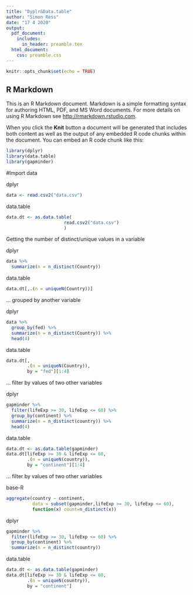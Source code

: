 ```yaml
---
title: "Dyplr&Data.table"
author: "Simon Ress"
date: "17 4 2020"
output:
  pdf_document:
    includes:
      in_header: preamble.tex
  html_document:
    css: preamble.css
---
```


```r
knitr::opts_chunk$set(echo = TRUE)
```

## R Markdown

This is an R Markdown document. Markdown is a simple formatting syntax for authoring HTML, PDF, and MS Word documents. For more details on using R Markdown see <http://rmarkdown.rstudio.com>.

When you click the **Knit** button a document will be generated that includes both content as well as the output of any embedded R code chunks within the document. You can embed an R code chunk like this:

```r
library(dplyr)
library(data.table)
library(gapminder)
```


#Import data

<div class="column-left">
\btwocol
dplyr
```r
data <- read.csv2("data.csv")
```  
</div>

\columnbreak    
    
<div class="column-right">
data.table
```r
data.dt <- as.data.table(
                      read.csv2("data.csv")
                      )
```  
\etwocol
</div>



Getting the number of distinct/unique values in a variable    
 
<div class="column-left">
\btwocol
dplyr
```r
data %>%
  summarize(n = n_distinct(Country))
```  
</div>

\columnbreak    
    
<div class="column-right">
data.table
```r
data.dt[,.(n = uniqueN(Country))]
```  
\etwocol
</div>
    
\newpage

... grouped by another variable 

<div class="column-left">
\btwocol
dplyr
```r
data %>%
  group_by(fed) %>%
  summarize(n = n_distinct(Country)) %>%
  head(4)
```  
</div>

\columnbreak    
    
<div class="column-right">
data.table
```r
data.dt[,
        .(n = uniqueN(Country)),
        by = "fed"][1:4]
```  
\etwocol
</div>


... filter by values of two other variables 

<div class="column-left">
\btwocol
dplyr
```r
gapminder %>%
  filter(lifeExp >= 30, lifeExp <= 60) %>%
  group_by(continent) %>%
  summarize(n = n_distinct(country)) %>%
  head(4)
```  
</div>

\columnbreak    
    
<div class="column-right">
data.table
```r
data.dt <- as.data.table(gapminder)
data.dt[lifeExp >= 30 & lifeExp <= 60,
        .(n = uniqueN(country)),
        by = "continent"][1:4]
```  
\etwocol
</div>



... filter by values of two other variables 

<div class="column-left3">
\bthreecol
base-R
```r
aggregate(country ~ continent,
          data = subset(gapminder,lifeExp >= 30, lifeExp <= 60), 
          function(x) count=n_distinct(x))
```  
</div>

\columnbreak 

<div class="column-mid3">
dplyr
```r
gapminder %>%
  filter(lifeExp >= 30, lifeExp <= 60) %>%
  group_by(continent) %>%
  summarize(n = n_distinct(country))
```  
</div>

\columnbreak  
    
<div class="column-right3">
data.table
```r
data.dt <- as.data.table(gapminder)
data.dt[lifeExp >= 30 & lifeExp <= 60,
        .(n = uniqueN(country)),
        by = "continent"]
```  
\ethreecol
</div>